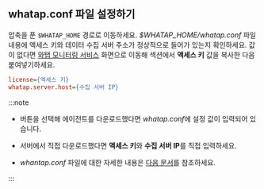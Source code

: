 ## whatap.conf 파일 설정하기

압축을 푼 `$WHATAP_HOME` 경로로 이동하세요. *$WHATAP_HOME/whatap.conf* 파일 내용에 액세스 키와 데이터 수집 서버 주소가 정상적으로 들어가 있는지 확인하세요. 값이 없다면 [와탭 모니터링 서비스](https://service.whatap.io) 화면으로 이동해 <Cmdname sid="agent-setup-guide" className="uitext" /> 섹션에서 **액세스 키** 값을 복사한 다음 붙여넣기하세요.

```ini title=$WHATAP_HOME/whatap.conf
license={액세스 키}
whatap.server.host={수집 서버 IP}
```

:::note

* <Cmdname sid="download" className="uitext" /> 버튼을 선택해 에이전트를 다운로드했다면 *whatap.conf*에 설정 값이 입력되어 있습니다. 

* 서버에서 직접 다운로드했다면 **액세스 키**와 **수집 서버 IP**를 직접 입력하세요.

* *whantap.conf* 파일에 대한 자세한 내용은 [다음 문서](set-agent)를 참조하세요.

:::